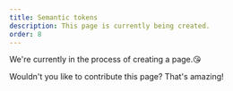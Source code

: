 ```yaml
---
title: Semantic tokens
description: This page is currently being created.
order: 8
---
```


We're currently in the process of creating a page.😘

Wouldn't you like to contribute this page? That's amazing!
